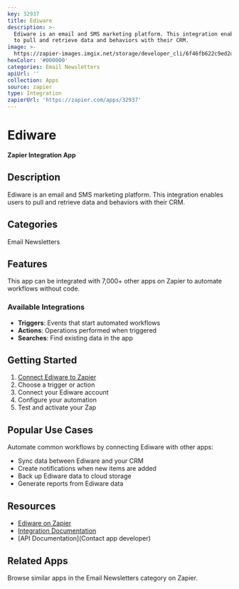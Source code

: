 ```yaml
---
key: 32937
title: Ediware
description: >-
  Ediware is an email and SMS marketing platform. This integration enables users
  to pull and retrieve data and behaviors with their CRM.
image: >-
  https://zapier-images.imgix.net/storage/developer_cli/6f46fb622c9ed2df516630c311e9cbdf.png?auto=format%2Ccompress&ixlib=python-3.0.0&q=50
hexColor: '#000000'
categories: Email Newsletters
apiUrl: ''
collection: Apps
source: zapier
type: Integration
zapierUrl: 'https://zapier.com/apps/32937'
---
```

# Ediware

**Zapier Integration App**

## Description

Ediware is an email and SMS marketing platform. This integration enables users to pull and retrieve data and behaviors with their CRM.

## Categories

Email Newsletters

## Features

This app can be integrated with 7,000+ other apps on Zapier to automate workflows without code.

### Available Integrations

- **Triggers**: Events that start automated workflows
- **Actions**: Operations performed when triggered
- **Searches**: Find existing data in the app

## Getting Started

1. [Connect Ediware to Zapier](https://zapier.com/apps/32937)
2. Choose a trigger or action
3. Connect your Ediware account
4. Configure your automation
5. Test and activate your Zap

## Popular Use Cases

Automate common workflows by connecting Ediware with other apps:

- Sync data between Ediware and your CRM
- Create notifications when new items are added
- Back up Ediware data to cloud storage
- Generate reports from Ediware data

## Resources

- [Ediware on Zapier](https://zapier.com/apps/32937)
- [Integration Documentation](https://zapier.com/apps/32937/integrations)
- [API Documentation](Contact app developer)

## Related Apps

Browse similar apps in the Email Newsletters category on Zapier.
